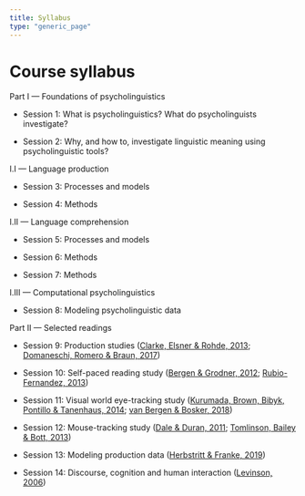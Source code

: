 ```yaml
---
title: Syllabus
type: "generic_page"
---
```


# Course syllabus

Part I --- Foundations of psycholinguistics

- Session 1: What is psycholinguistics? What do psycholinguists investigate?

- Session 2: Why, and how to, investigate linguistic meaning using psycholinguistic tools?

I.I --- Language production

- Session 3: Processes and models

- Session 4: Methods

I.II --- Language comprehension

- Session 5: Processes and models

- Session 6: Methods

- Session 7: Methods

I.III --- Computational psycholinguistics

- Session 8: Modeling psycholinguistic data

Part II --- Selected readings

- Session 9: Production studies ([Clarke, Elsner & Rohde, 2013](https://github.com/vini-macuch-silva/intro-to-psycholinguistics/tree/master/materials/S09-Clarke,Elsner&Rohde(2013).pdf); [Domaneschi, Romero & Braun, 2017](https://github.com/vini-macuch-silva/intro-to-psycholinguistics/tree/master/materials/S09-Domaneschi,Romero&Braun(2017).pdf))

- Session 10: Self-paced reading study ([Bergen & Grodner, 2012](https://github.com/vini-macuch-silva/intro-to-psycholinguistics/tree/master/materials/S10-Bergen&Grodner(2012).pdf); [Rubio-Fernandez, 2013](https://github.com/vini-macuch-silva/intro-to-psycholinguistics/tree/master/materials/S10-Rubio-Fernandez(2013).pdf))

- Session 11: Visual world eye-tracking study ([Kurumada, Brown, Bibyk, Pontillo & Tanenhaus, 2014](https://github.com/vini-macuch-silva/intro-to-psycholinguistics/tree/master/materials/S11-S11-Kurumada,Brown,Bibyk,Pontillo&Tanenhaus(2014).pdf); [van Bergen & Bosker, 2018](https://github.com/vini-macuch-silva/intro-to-psycholinguistics/tree/master/materials/S11-vanBergen&Bosker(2018).pdf))

- Session 12: Mouse-tracking study ([Dale & Duran, 2011](https://github.com/vini-macuch-silva/intro-to-psycholinguistics/tree/master/materials/S12-Dale&Duran(2011).pdf); [Tomlinson, Bailey & Bott, 2013](https://github.com/vini-macuch-silva/intro-to-psycholinguistics/tree/master/materials/S12-Tomlinson,Bailey&Bott(2013).pdf))

- Session 13: Modeling production data ([Herbstritt & Franke, 2019](https://github.com/vini-macuch-silva/intro-to-psycholinguistics/tree/master/materials/S13-Herbstritt&Franke(2019).pdf))

- Session 14: Discourse, cognition and human interaction ([Levinson, 2006](https://github.com/vini-macuch-silva/intro-to-psycholinguistics/tree/master/materials/S14-Levinson(2006).pdf))


